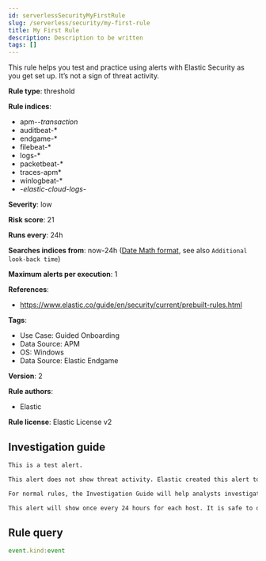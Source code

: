 ```yaml
---
id: serverlessSecurityMyFirstRule
slug: /serverless/security/my-first-rule
title: My First Rule
description: Description to be written
tags: []
---
```


<div id="my-first-rule"></div>

This rule helps you test and practice using alerts with Elastic Security as you get set up. It’s not a sign of threat activity.

**Rule type**: threshold

**Rule indices**: 

* apm-*-transaction*
* auditbeat-*
* endgame-*
* filebeat-*
* logs-*
* packetbeat-*
* traces-apm*
* winlogbeat-*
* -*elastic-cloud-logs-*

**Severity**: low

**Risk score**: 21

**Runs every**: 24h

**Searches indices from**: now-24h ([Date Math format](((ref))/common-options.html#date-math), see also <DocLink id="serverlessSecurityRulesUiCreate" section="set-the-rules-schedule">`Additional look-back time`</DocLink>)

**Maximum alerts per execution**: 1

**References**: 

* https://www.elastic.co/guide/en/security/current/prebuilt-rules.html

**Tags**: 

* Use Case: Guided Onboarding
* Data Source: APM
* OS: Windows
* Data Source: Elastic Endgame

**Version**: 2

**Rule authors**: 

* Elastic

**Rule license**: Elastic License v2

## Investigation guide

```markdown
This is a test alert.

This alert does not show threat activity. Elastic created this alert to help you understand how alerts work.

For normal rules, the Investigation Guide will help analysts investigate alerts.

This alert will show once every 24 hours for each host. It is safe to disable this rule.

```

## Rule query

```js
event.kind:event

```
